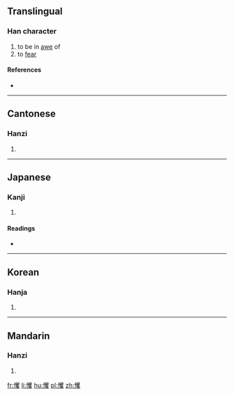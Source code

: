 ==Translingual==

===Han character===
{{Han char|rn=61|rad=心|as=20|sn=23|four=9604<sub>7</sub>|canj=心月山水 (PBUE)|ids=⿰[[忄]][[矍]]}}

# to be in [[awe]] of
# to [[fear]]

====References====
* {{Han ref|kx=0409.210|dkj=11515|dj=0751.240|hdz=42372.200|uh=6204|ud=25092|bh=F7DB|bd=63451}}

----

==Cantonese==

===Hanzi===
{{yue-hanzi|jyut=[[fok3]]|y=fok3}}

# {{defn|lang=yue|sort=心20}}

----

==Japanese==

===Kanji===
{{ja-kanji|grade=|rs=心20}}

# {{defn|lang=ja|sort=心20}}

====Readings====
* {{ja-readings|on=[[きゃく]] (kyaku), [[しょう]] (shō)|kun=[[おどろく]] (odoroku)}}

----

==Korean==

===Hanja===
{{ko-hanja|hangeul=확|rv=hwak|mr=hwak}}

# {{defn|lang=ko|sort=心20}}

----

==Mandarin==

===Hanzi===
{{cmn-hanzi|pin=[[jué]] ([[jue2]])|wg=chüeh<sup>2</sup>}}

# {{defn|lang=cmn|sort=心20}}

[[fr:戄]]
[[li:戄]]
[[hu:戄]]
[[pl:戄]]
[[zh:戄]]